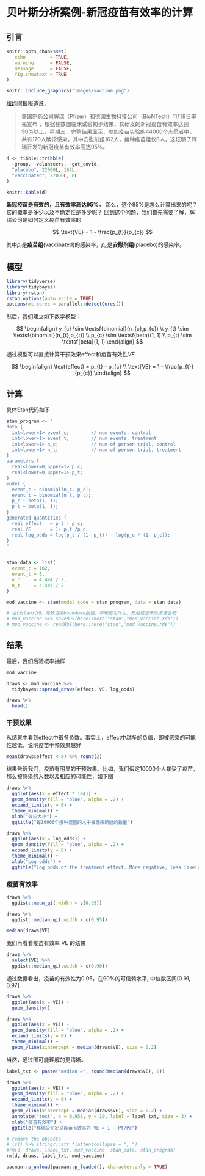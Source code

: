 # 贝叶斯分析案例-新冠疫苗有效率的计算 {#bayesian-vaccine-effectiveness}


## 引言

```r
knitr::opts_chunk$set(
   echo         = TRUE, 
   warning      = FALSE, 
   message      = FALSE,
   fig.showtext = TRUE
)
```


```r
knitr::include_graphics("images/vaccine.png")
```


[纽约时报](https://www.nytimes.com/2020/11/18/health/pfizer-covid-vaccine.html?auth=login-google)报道说，

> 美国制药公司辉瑞（Pfizer）和德国生物科技公司（BioNTech）11月9日率先宣布
，根据在数国临床试验初步结果，其研发的新冠疫苗有效率达到90%以上，星期三，完整结果显示，参加疫苗实验的44000个志愿者中，共有170人确诊感染，其中安慰剂组162人，接种疫苗组仅8人，这证明了辉瑞开发的新冠疫苗有效率高达95%。


```r
d <- tibble::tribble(
  ~group, ~volunteers, ~got_covid,
  "placebo", 22000L, 162L,
  "vaccinated", 22000L, 8L
)

knitr::kable(d)
```


**新冠疫苗是有效的，且有效率高达95%。** 那么，这个95%是怎么计算出来的呢？它的概率是多少以及不确定性是多少呢？
回到这个问题，我们首先需要了解，辉瑞公司是如何定义疫苗有效率的

$$
\text{VE} = 1 - \frac{p_{t}}{p_{c}}
$$


其中$p_t$是**疫苗组**(vaccinated)的感染率，$p_c$是**安慰剂组**(placebo)的感染率。


## 模型

```r
library(tidyverse)
library(tidybayes)
library(rstan)
rstan_options(auto_write = TRUE)
options(mc.cores = parallel::detectCores())
```

然后，我们建立如下数学模型：

$$
\begin{align}
y_{c} \sim \textsf{binomial}(n_{c},p_{c}) \\
y_{t} \sim \textsf{binomial}(n_{t},p_{t}) \\
p_{c} \sim \textsf{beta}(1, 1) \\
p_{t} \sim \textsf{beta}(1, 1) 
\end{align}
$$



通过模型可以直接计算干预效果$\textsf{effect}$和疫苗有效性$VE$ 

$$
\begin{align}
\text{effect} = p_{t} - p_{c} \\
\text{VE} = 1 - \frac{p_{t}}{p_{c}}
\end{align}
$$


## 计算

具体Stan代码如下

```r
stan_program <- "
data {
  int<lower=1> event_c;        // num events, control
  int<lower=1> event_t;        // num events, treatment
  int<lower=1> n_c;            // num of person trial, control
  int<lower=1> n_t;            // num of person trial, treatment
}
parameters {
  real<lower=0,upper=1> p_c;    
  real<lower=0,upper=1> p_t;    
}
model {
  event_c ~ binomial(n_c, p_c);
  event_t ~ binomial(n_t, p_t);
  p_c ~ beta(1, 1);
  p_t ~ beta(1, 1);
}
generated quantities {
  real effect   = p_t - p_c;
  real VE       = 1- p_t /p_c;
  real log_odds = log(p_t / (1- p_t)) - log(p_c / (1- p_c));
}
"


stan_data <- list(
  event_c = 162,
  event_t = 8,
  n_c     = 4.4e4 / 2,
  n_t     = 4.4e4 / 2
)

mod_vaccine <- stan(model_code = stan_program, data = stan_data)
```


```r
# 运行stan代码，导致渲染bookdown报错，不知道为什么，先用这边笨办法凑合吧
# mod_vaccine %>% saveRDS(here::here("stan","mod_vaccine.rds"))
# mod_vaccine <- readRDS(here::here("stan","mod_vaccine.rds"))

```



## 结果

最后，我们后验概率抽样
```r
mod_vaccine
```


```r
draws <- mod_vaccine %>%
  tidybayes::spread_draws(effect, VE, log_odds)

draws %>% 
  head()
```



### 干预效果


从结果中看到effect中很多负数。事实上，effect中越多的负值，即被感染的可能性越低，说明疫苗干预效果越好

```r
mean(draws$effect < 0) %>% round(2)
```

结果告诉我们，疫苗有明显的干预效果。比如，我们假定10000个人接受了疫苗，那么被感染的人数以及相应的可能性，如下图


```r
draws %>%
  ggplot(aes(x = effect * 1e4)) +
  geom_density(fill = "blue", alpha = .2) +
  expand_limits(y = 0) +
  theme_minimal() +
  xlab("效应大小") +
  ggtitle("每10000个接种疫苗的人中被感染新冠的数量")
```



```r
draws %>%
  ggplot(aes(x = log_odds)) +
  geom_density(fill = "blue", alpha = .2) +
  expand_limits(y = 0) +
  theme_minimal() +
  xlab("Log odds") +
  ggtitle("Log odds of the treatment effect. More negative, less likely to get infected on treatment")
```



### 疫苗有效率


```r
draws %>%
  ggdist::mean_qi(.width = c(0.95))

draws %>%
  ggdist::median_qi(.width = c(0.95))

median(draws$VE)
```


我们再看看疫苗有效率 VE 的结果

```r
draws %>%
  select(VE) %>%
  ggdist::median_qi(.width = c(0.90))
```


通过数据看出，疫苗的有效性为0.95，在90%的可信赖水平, 中位数区间[0.91, 0.97].




```r
draws %>%
  ggplot(aes(x = VE)) +
  geom_density()

draws %>%
  ggplot(aes(x = VE)) +
  geom_density(fill = "blue", alpha = .2) +
  expand_limits(y = 0) +
  theme_minimal() +
  geom_vline(xintercept = median(draws$VE), size = 0.2)
```



当然，通过图可能理解的更清晰。

```r
label_txt <- paste("median =", round(median(draws$VE), 2))

draws %>%
  ggplot(aes(x = VE)) +
  geom_density(fill = "blue", alpha = .2) +
  expand_limits(y = 0) +
  theme_minimal() +
  geom_vline(xintercept = median(draws$VE), size = 0.2) +
  annotate("text", x = 0.958, y = 10, label = label_txt, size = 3) +
  xlab("疫苗有效率") +
  ggtitle("辉瑞公司定义疫苗有效率为 VE = 1 - Pt/Pc")
```


```r
# remove the objects
# ls() %>% stringr::str_flatten(collapse = ", ")
#rm(d, draws, label_txt, mod_vaccine, stan_data, stan_program)
rm(d, draws, label_txt, mod_vaccine)
```



```r
pacman::p_unload(pacman::p_loaded(), character.only = TRUE)
```


